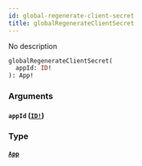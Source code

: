 ```yaml
---
id: global-regenerate-client-secret
title: globalRegenerateClientSecret
---
```


No description

```graphql
globalRegenerateClientSecret(
  appId: ID!
): App!

```

### Arguments

#### `appId` ([`ID!`](/graphql/scalars/id))

### Type

#### [`App`](/graphql/objects/app)

